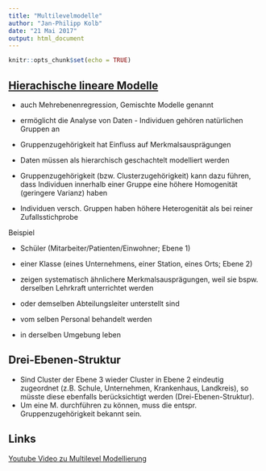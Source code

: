 ```yaml
---
title: "Multilevelmodelle"
author: "Jan-Philipp Kolb"
date: "21 Mai 2017"
output: html_document
---
```


```r
knitr::opts_chunk$set(echo = TRUE)
```

## [Hierachische lineare Modelle](https://portal.hogrefe.com/dorsch/mehrebenenanalyse/)

- auch Mehrebenenregression, Gemischte Modelle genannt

- ermöglicht die Analyse von Daten - Individuen gehören natürlichen Gruppen an

- Gruppenzugehörigkeit hat Einfluss auf Merkmalsausprägungen 

- Daten müssen als hierarchisch geschachtelt modelliert werden

- Gruppenzugehörigkeit (bzw. Clusterzugehörigkeit) kann dazu führen, dass Individuen innerhalb einer Gruppe eine höhere Homogenität (geringere Varianz) haben

- Individuen versch. Gruppen haben höhere Heterogenität als bei reiner Zufallsstichprobe 

Beispiel

- Schüler (Mitarbeiter/Patienten/Einwohner; Ebene 1) 
- einer Klasse (eines Unternehmens, einer Station, eines Orts; Ebene 2) 

- zeigen systematisch ähnlichere Merkmalsausprägungen, weil sie bspw. derselben Lehrkraft unterrichtet werden 

- oder demselben Abteilungsleiter unterstellt sind
- vom selben Personal behandelt werden
- in derselben Umgebung leben

## Drei-Ebenen-Struktur

- Sind Cluster der Ebene 3 wieder Cluster in Ebene 2 eindeutig zugeordnet (z.B. Schule, Unternehmen, Krankenhaus, Landkreis), so müsste diese ebenfalls berücksichtigt werden (Drei-Ebenen-Struktur). 
- Um eine M. durchführen zu können, muss die entspr. Gruppenzugehörigkeit bekannt sein.

## Links

[Youtube Video zu Multilevel Modellierung](https://www.youtube.com/watch?v=nPdrWq_Sb-U)